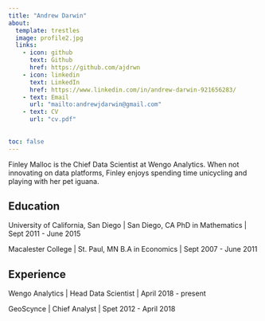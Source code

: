 ```yaml
---
title: "Andrew Darwin"
about:
  template: trestles
  image: profile2.jpg
  links:
    - icon: github
      text: Github
      href: https://github.com/ajdrwn
    - icon: linkedin
      text: LinkedIn
      href: https://www.linkedin.com/in/andrew-darwin-921656283/
    - text: Email
      url: "mailto:andrewjdarwin@gmail.com"
    - text: CV
      url: "cv.pdf"
      
      
toc: false
---
```


Finley Malloc is the Chief Data Scientist at Wengo Analytics. When not innovating on data platforms, Finley enjoys spending time unicycling and playing with her pet iguana.

## Education

University of California, San Diego | San Diego, CA
PhD in Mathematics | Sept 2011 - June 2015

Macalester College | St. Paul, MN
B.A in Economics | Sept 2007 - June 2011

## Experience

Wengo Analytics | Head Data Scientist | April 2018 - present

GeoScynce | Chief Analyst | Spet 2012 - April 2018


